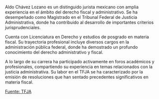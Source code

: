 Aldo Chávez Lozano es un distinguido jurista mexicano con amplia experiencia en el ámbito del derecho fiscal y administrativo. Se ha desempeñado como Magistrado en el Tribunal Federal de Justicia Administrativa, donde ha contribuido al desarrollo de importantes criterios jurisprudenciales.

Cuenta con Licenciatura en Derecho y estudios de posgrado en materia fiscal. Su trayectoria profesional incluye diversos cargos en la administración pública federal, donde ha demostrado un profundo conocimiento del derecho administrativo y fiscal.

A lo largo de su carrera ha participado activamente en foros académicos y profesionales, compartiendo su experiencia en temas relacionados con la justicia administrativa. Su labor en el TFJA se ha caracterizado por la emisión de resoluciones que han sentado precedentes significativos en materia fiscal.

[Fuente: TFJA][tfja]

[tfja]: https://www.tfja.gob.mx
